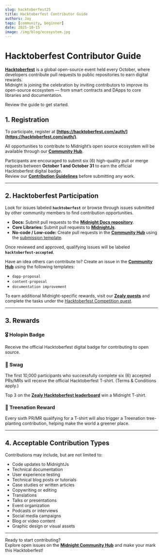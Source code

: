 ```yaml
---
slug: hacktoberfest25
title: Hacktoberfest Contributor Guide
authors: Jay
tags: [community, beginner]
date: 2025-10-15
image: /img/blog/ecosystem.jpg
---
```


# Hacktoberfest Contributor Guide

**[Hacktoberfest](https://hacktoberfest.com)** is a global open-source event held every October, where developers contribute pull requests to public repositories to earn digital rewards.  
Midnight is joining the celebration by inviting contributors to improve its open-source ecosystem — from smart contracts and DApps to core libraries and documentation.  

Review the guide to get started.

<!--truncate-->

## 1. Registration

To participate, register at **[https://hacktoberfest.com/auth/](https://hacktoberfest.com/auth/)**.

All opportunities to contribute to Midnight’s open source ecosystem will be available through our **[Community Hub](https://github.com/midnightntwrk/community-hub)**.

Participants are encouraged to submit six (6) high-quality pull or merge requests between **October 1 and October 31** to earn the official Hacktoberfest digital badge.  
Review our **[Contribution Guidelines](https://github.com/midnightntwrk/community-hub/blob/main/CONTRIBUTING.md)** before submitting any work.

---

## 2. Hacktoberfest Participation

Look for issues labeled **`hacktoberfest`** or browse through issues submitted by other community members to find contribution opportunities.

- **Docs:** Submit pull requests to the **[Midnight Docs repository](https://github.com/midnightntwrk/midnight-docs)**.
- **Core Libraries:** Submit pull requests to **[MidnightJs](https://github.com/midnightntwrk/midnight-js)**.
- **No-code / Low-code:** Create pull requests in the **[Community Hub](https://github.com/midnightntwrk/community-hub)** using the [submission template](https://github.com/midnightntwrk/community-hub/tree/main/Events).
  
Once reviewed and approved, qualifying issues will be labeled **`hacktoberfest-accepted`**.

Have an idea others can contribute to? Create an issue in the **[Community Hub](https://github.com/midnightntwrk/community-hub)** using the following templates:
- `dapp-proposal`
- `content-proposal`
- `documentation improvement`

To earn additional Midnight-specific rewards, visit our **[Zealy quests](https://zealy.io/cw/midnightnetwork/questboard/)** and complete the tasks under the [Hacktoberfest Competition quest](https://zealy.io/cw/midnightnetwork/questboard/ffd38a52-cc39-42b4-9880-5b64c18face3/3a29aec7-690c-45a0-a17d-93ea78e65011).

---

## 3. Rewards

### 🎖️ Holopin Badge
Receive the official Hacktoberfest digital badge for contributing to open source.

### 👕 Swag
The first 10,000 participants who successfully complete six (6) accepted PRs/MRs will receive the official Hacktoberfest T-shirt. (Terms & Conditions apply.)

Top 3 on the **[Zealy Hacktoberfest leaderboard](https://zealy.io/cw/midnightnetwork/leaderboard/bdd692a0-9543-4e56-8820-6c09f4e2a771)** win a Midnight T-shirt.

### 🌳 Treenation Reward
Every sixth PR/MR qualifying for a T-shirt will also trigger a Treenation tree-planting contribution, helping make the world a greener place.

---

## 4. Acceptable Contribution Types

Contributions may include, but are not limited to:

- Code updates to MidnightJs
- Technical documentation
- User experience testing
- Technical blog posts or tutorials
- Case studies or written articles
- Copywriting or editing
- Translations
- Talks or presentations
- Event organization
- Podcasts or interviews
- Social media campaigns
- Blog or video content
- Graphic design or visual assets

---

Ready to start contributing?  
Explore open issues on the **[Midnight Community Hub](https://github.com/midnightntwrk/community-hub)** and make your mark this Hacktoberfest!